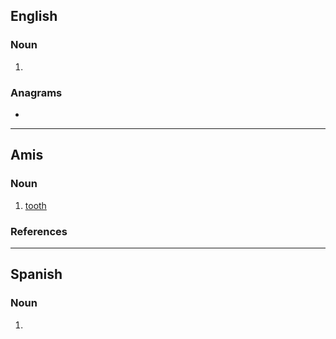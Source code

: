 ==English==

===Noun===
{{head|en|noun form}}

# {{plural of|en|wadi}}

===Anagrams===
* {{anagrams|en|a=adisw|Waids}}

----

==Amis==

===Noun===
{{head|ami|noun}}

# {{lb|ami|anatomy}} [[tooth]]

===References===
{{R:Online Aboriginal Language Dictionary}}
{{topics|ami|Body parts}}
----

==Spanish==

===Noun===
{{head|es|noun form}}

# {{plural of|es|wadi}}